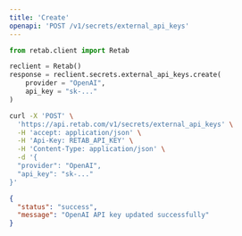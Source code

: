 ```yaml
---
title: 'Create'
openapi: 'POST /v1/secrets/external_api_keys'
---
```




<RequestExample>




```python python
from retab.client import Retab

reclient = Retab()
response = reclient.secrets.external_api_keys.create(
    provider = "OpenAI",
    api_key = "sk-..."
)
```


```bash curl
curl -X 'POST' \
  'https://api.retab.com/v1/secrets/external_api_keys' \
  -H 'accept: application/json' \
  -H 'Api-Key: RETAB_API_KEY' \
  -H 'Content-Type: application/json' \
  -d '{
  "provider": "OpenAI",
  "api_key": "sk-..."
}'
```


</RequestExample>


<ResponseExample>

```json 200
{
  "status": "success",
  "message": "OpenAI API key updated successfully"
}
```

</ResponseExample>

